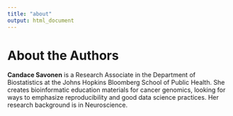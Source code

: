 ```yaml
---
title: "about"
output: html_document
---
```


# About the Authors {-}


**Candace Savonen** is a Research Associate in the Department of Biostatistics at the Johns Hopkins Bloomberg School of Public Health. 
She creates bioinformatic education materials for cancer genomics, looking for ways to emphasize reproducibility and good data science practices. 
Her research background is in Neuroscience.

